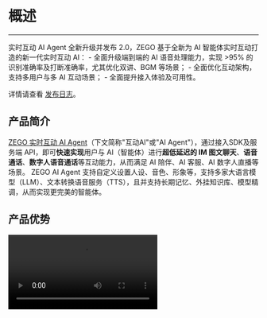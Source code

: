 # 概述

--- 

<Note title="说明">
实时互动 AI Agent 全新升级并发布 2.0，ZEGO 基于全新为 AI 智能体实时互动打造的新一代实时互动 AI：
- 全面升级端到端的 AI 语音处理能力，实现 >95% 的识别准确率及打断准确率，尤其优化双讲、BGM 等场景；
- 全面优化互动架构，支持多用户与多 AI 互动场景；
- 全面提升接入体验及可用性。  

详情请查看 [发布日志](./Release%20Notes.mdx)。
</Note>

## 产品简介

[ZEGO 实时互动 AI Agent](https://www.zego.im/product/ai-agent)（下文简称"互动AI"或"AI Agent"），通过接入SDK及服务端 API，即可**快速实现**用户与 AI（智能体）进行**超低延迟的 IM 图文聊天**、**语音通话**、**数字人语音通话**等互动能力，从而满足 AI 陪伴、AI 客服、AI 数字人直播等场景。
ZEGO AI Agent 支持自定义设置人设、音色、形象等，支持多家大语言模型（LLM）、文本转换语音服务（TTS），且并支持长期记忆、外挂知识库、模型精调，从而实现更完美的智能体。

## 产品优势

<Video src="https://media-resource.spreading.io/docuo/workspace564/27e54a759d23575969552654cb45bf89/4ad06a985a.mp4" />

### 可多模态互动的智能体
- **人设个性化**：可定义 AI 的性格、人设，通过 Prompt 最佳实践，结合 RAG、LoRA 等方式，更好匹配角色，满足专属需求。
- **丰富音色 & 声音克隆**：适用于情感陪伴、客服、电商等各场景共超百种的超拟人音色，且可音色克隆。
- **多模态互动**：IM 图文消息、实时语音通话、视频通话等。
- **扩展精品照片数字人**：低至 200ms，1 张照片即可赋予 AI 可实时互动形象，唇形准确、面部逼真。

### 实时语音通话能力
- **低至 1s 的延迟回复**。全程流式处理，基于自研 MSDN（实时有序数据网络）全球网络节点就近接入，实现全球低至 1s 的延迟。
- **仅 500ms 的自然语音打断**。人声检测迅速且精准判断，平滑打断不突兀，连续打断无串音。
- **说话状态精确判断**。不影响回复延迟情况下，拒绝一句话被错误断成多句，AI 回复更精准。

### 专为智能体打造的AI音频处理能力。
- **AI 降噪（AI ANS）**。消除环境噪声、音乐声、远处环境人声等，支持在办公室、居家、车中等各种环境下互动。
- **AI 人声检测（AI VAD）**。精确识别有效人声，过滤"嗯"、"喔"等等轻声回应及咳嗽、类人声等噪音。
- **AI 回声消除（AI AEC）**。精准消除被麦克风回采的 AI 声音、背景音乐等，拒绝 AI 讲话打断 AI，提高打断 AI 时的语音准确性。同时结合音量闪避、播放音量自适应等功能。

### 个性化接入
- **便捷接入**：不到10行代码，即可将智能体加入IM、实时语音通话、数字人实时通话中。
- **大语言模型及文本转语音等插件灵活选择**：火山方舟（豆包）、MiniMax、火山引擎、阿里云、阶跃星辰等国内外多厂商支持，且可支持开源模型。
- **高可用低成本服务**：针对语音识别（ASR）、大语言模型（LLM）、文本转语音（TTS） 的调用充分优化，有效利用并发资源及用量，降低整体链路成本。

## 产品功能

<table>
  <colgroup>
    <col />
    <col />
    <col />
  </colgroup>
<tbody><tr>
<th>功能模块</th>
<th>功能</th>
<th>功能说明</th>
</tr>
<tr>
<td rowspan="7">与智能体实现语音通话</td>
<td>[创建、更改、删除、查询智能体](/aiagent-server/quick-start)</td>
<td>创建智能体，包括调整智能体虚拟用户的基本信息描述，包括人设（系统提示词）、音色等，以及智能体使用的大语言模型（LLM）、文本转语音（TTS）等参数。</td>
</tr>
<tr>
<td>[单人发起智能体语音通话](./../Quick%20start.mdx)</td>
<td>通过创建智能体，实现最低至 1s 延迟的与AI进行实时语音通话。</td>
</tr>
<tr>
<td>多人与智能体互动（内测）</td>
<td>通过创建群智能体实例，实现多人与单智能体互动的能力。<Note title="说明">功能内测中，详情请联系 ZEGO 商务。</Note></td>
</tr>
<tr>
<td>单人与多智能体互动（内测）</td>
<td>通过创建智能体，并按照配置音色映射规则，实现单用户与多智能体互动。<Note title="说明">功能内测中，详情请联系 ZEGO 商务。</Note></td>
</tr>
<tr>
<td>专为 AI 互动的AI音频处理能力</td>
<td>自动过滤对话过程中用户侧产生的嘈杂音，并消除远场人声，实现更精准的语音打断效果、更准确的 ASR 语音识别效果。</td>
</tr>
<tr>
<td>自然语音打断</td>
<td>在实时语音通话过程中，智能体智能识别用户的对话打断意图，并停止智能体的输出。</td>
</tr>
<tr>
<td>实时播报</td>
<td>智能体和用户的对话信息将会被实时转换成文字，并由客户端展示。</td>
</tr>
<tr>
<td rowspan="10">基础能力</td>
<td>[大语言模型（LLM）管理](/aiagent-server/guides/configuring-llm)</td>
<td>调整智能体所应用大语言模型（LLM）。<ul><li>商用 LLM：OpenAI、MiniMax、通义千问、火山方舟（豆包）、阶跃星辰、文心一言。</li><li>兼容 [OpenAI Chat Completions API](https://platform.openai.com/docs/api-reference/chat) 的开源 LLM。</li></ul></td>
</tr>
<tr>
<td>文本转语音（TTS）管理</td>
<td>支持各类文本转语音TTS及相关能力：<ul><li>支持的服务提供商：火山引擎（单向流式 &amp; 双向流式）、阿里云（CosyVoice）、MiniMax；</li><li>针对厂商的各类模型、公共音色、音色克隆，且支持语速、语调等调节。</li></ul></td>
</tr>
<tr>
<td>数字人管理</td>
<td>基于 ZEGO 数字人，将数字人形象结合到 RTC 实时视频互动中。其中精品照片数字人，仅需一张照片或图片，即可获得1080P的数字人，并可在语音通话时赋予 AI 形象。</td>
</tr>
<tr>
<td>增删改智能体实例</td>
<td>创建或删除某一个AI Agent 的实例，从而开启一次与智能体的语音、数字人互动。</td>
</tr>
<tr>
<td>[获取智能体状态](/aiagent-server/guides/get-ai-agent-status)</td>
<td>接收相应的服务端回调来获取智能体开始说话、结束说话状态；同时可通过查询智能体状态API，获取包括空闲中、聆听中、思考中、讲话中等状态。</td>
</tr>
<tr>
<td>[记忆（上下文）来源](/aiagent-server/advanced/ai-short-term-memory#设置初始记忆)</td>
<td>智能体的记忆（上下文），可通过外置传入记忆，也可通过绑定即时通讯（ZIM）的历史记录传入。</td>
</tr>
<tr>
<td>[记忆（上下文）更新](/aiagent-server/advanced/ai-short-term-memory#重置智能体实例上下文列表)</td>
<td>在本次智能体实例生命周期中，记录每次对话的内容，并作为后续上下文消息作为智能体记忆。记忆可被清除，重新开启对话。</td>
</tr>
<tr>
<td>[记忆（上下文）归档](/aiagent-server/advanced/ai-short-term-memory#语音通话结束后归档记忆)</td>
<td>将用户与智能体的对话转化为文本信息并存储</td>
</tr>
<tr>
<td>[语音识别热词](/aiagent-server/guides/configuring-asr-hot-word)</td>
<td>针对角色名称等专用词汇，可以通过设置临时热词，提高语音识别的准确率。</td>
</tr>
<tr>
<td>[主动调用 LLM](/aiagent-server/guides/proactive-invocation-of-llm-and-tts)</td>
<td>模拟用户提问，自定义发送消息给 LLM，LLM 响应后通过 TTS 向用户发送语音。可用于实现基于上下文的欢迎语等场景。</td>
</tr>
<tr>
<td>[主动调用 TTS](/aiagent-server/guides/proactive-invocation-of-llm-and-tts)</td>
<td>可随时调用 TTS，实现 AI 的主动播报，从而满足 AI 欢迎语、提醒用户等场景。且支持配置是否加入历史记录和上下文</td>
</tr>
<tr>
<td rowspan="3">进阶能力</td>
<td>[智能体打断模式控制](/aiagent-server/guides/interrupt-agent-speech)</td>
<td>智能体说话被打断的形式可包含多种，且可多选：<ul><li>自然语音打断。当智能体接受到语音，即用户说话时，打断智能体说话。</li><li>手动打断。通过服务端 API 控制打断，从而实现用户通过按钮，或业务侧管理打断。</li></ul></td>
</tr>
<tr>
<td>过滤 LLM 输出、TTS 输入</td>
<td>基于一定规则进行过滤，例如中英文括号、emoji表情等，更可控的 AI 行为。</td>
</tr>
<tr>
<td>[语音识别断句优化](/aiagent-server/advanced/speech-segmentation-control)</td>
<td>支持人声检测的断句阈值设置、停顿时长设置，从而实现延迟和语音断句之间的平衡。</td>
</tr>
<tr>
<td rowspan="6">最佳实践</td>
<td>[角色扮演提示词](/aiagent-server/best-practices/role-playing-system-prompt)</td>
<td>将智能体使用于角色扮演时，系统提示词（system prompt）如何撰写，可以更好的展现效果。</td>
</tr>
<tr>
<td>结合 RAG 更好的输出</td>
<td>支持您针对 AI 外挂知识库，从而实现更多基础话术、公司信息等内容。</td>
</tr>
<tr>
<td>[实现与 AI 进行 IM 聊天并发起语音通话](/aiagent-server/best-practices/interact-with-the-in-app-chat)</td>
<td>基于ZIM，实现与AI的文本消息互动，并能够共享记忆发起语音通话。</td>
</tr>
<tr>
<td>记忆模块</td>
<td>针对持续时间跨度较长，且需要AI记忆用户的更多基本信息（例如年龄、出生地、偏好）等，进行定期总结和沉淀，实现更智能的AI交互。</td>
</tr>
<tr>
<td>LoRA、SFT 模型微调</td>
<td>对 AI 的人设诉求非常高时，可以针对 LLM 进行精调。例如克隆主播代替真人的场景。</td>
</tr>
<tr>
<td>[克隆音色并应用在 AI 语音对话中](/aiagent-server/best-practices/clone-voice)</td>
<td>将克隆的音色，适用于语音通话过程中，实现与特定音色的智能体通话。</td>
</tr>
</tbody></table>